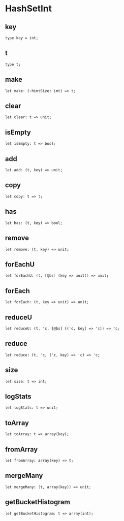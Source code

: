 
# HashSetInt

## key

```
type key = int;
```

## t

```
type t;
```

## make

```
let make: (~hintSize: int) => t;
```

## clear

```
let clear: t => unit;
```

## isEmpty

```
let isEmpty: t => bool;
```

## add

```
let add: (t, key) => unit;
```

## copy

```
let copy: t => t;
```

## has

```
let has: (t, key) => bool;
```

## remove

```
let remove: (t, key) => unit;
```

## forEachU

```
let forEachU: (t, [@bs] (key => unit)) => unit;
```

## forEach

```
let forEach: (t, key => unit) => unit;
```

## reduceU

```
let reduceU: (t, 'c, [@bs] (('c, key) => 'c)) => 'c;
```

## reduce

```
let reduce: (t, 'c, ('c, key) => 'c) => 'c;
```

## size

```
let size: t => int;
```

## logStats

```
let logStats: t => unit;
```

## toArray

```
let toArray: t => array(key);
```

## fromArray

```
let fromArray: array(key) => t;
```

## mergeMany

```
let mergeMany: (t, array(key)) => unit;
```

## getBucketHistogram

```
let getBucketHistogram: t => array(int);
```
